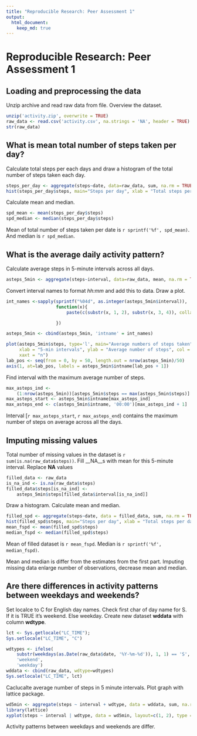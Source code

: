 ```yaml
---
title: "Reproducible Research: Peer Assessment 1"
output: 
  html_document:
    keep_md: true
---
```

# Reproducible Research: Peer Assessment 1

## Loading and preprocessing the data
Unzip archive and read raw data from file. Overview the dataset.
```r
unzip('activity.zip', overwrite = TRUE)
raw_data <- read.csv('activity.csv', na.strings = 'NA', header = TRUE)
str(raw_data)
```


## What is mean total number of steps taken per day?

Calculate total steps per each days and draw a histogram of the total number of 
steps taken each day.
```r
steps_per_day <- aggregate(steps~date, data=raw_data, sum, na.rm = TRUE)
hist(steps_per_day$steps, main="Steps per day", xlab = "Total steps per day")
```

Calculate mean and median.
```r
spd_mean <- mean(steps_per_day$steps)
spd_median <- median(steps_per_day$steps)
```

Mean of total number of steps taken per date is `r sprintf('%f', spd_mean)`. 
And median is `r spd_median`.


## What is the average daily activity pattern?

Calculate average steps in 5-minute intervals across all days.
```r
asteps_5min <- aggregate(steps~interval, data=raw_data, mean, na.rm = TRUE)
```

Convert interval names to format _hh:mm_ and add this to data. Draw a plot.
```r
int_names <-sapply(sprintf("%04d", as.integer(asteps_5min$interval)), 
                   function(x){
                       paste(c(substr(x, 1, 2), substr(x, 3, 4)), collapse=':')

                   })

asteps_5min <- cbind(asteps_5min, 'intname' = int_names)

plot(asteps_5min$steps, type='l', main="Average numbers of steps taken", 
     xlab = "5-min intervals", ylab = "Average number of steps", col = "red",
     xaxt = "n")
lab_pos <- seq(from = 0, by = 50, length.out = nrow(asteps_5min)/50)
axis(1, at=lab_pos, labels = asteps_5min$intname[lab_pos + 1])
```

Find interval with the maximum average number of steps.
```r
max_asteps_ind <- 
    (1:nrow(asteps_5min))[asteps_5min$steps == max(asteps_5min$steps)]
max_asteps_start <- asteps_5min$intname[max_asteps_ind]
max_asteps_end <- c(asteps_5min$intname, '00:00')[max_asteps_ind + 1]
```

Interval [`r max_asteps_start`, `r max_asteps_end`) 
contains the maximum number of steps on average across all the days.

## Imputing missing values

Total number of missing values in the dataset is `r sum(is.na(raw_data$steps))`.
Fill __NA__s with mean for this 5-minute interval. Replace __NA__ 
values

```r
filled_data <- raw_data
is_na_ind <- is.na(raw_data$steps)
filled_data$steps[is_na_ind] <- 
    asteps_5min$steps[filled_data$interval[is_na_ind]]
```

Draw a histogram. Calculate mean and median.
```r
filled_spd <- aggregate(steps~date, data = filled_data, sum, na.rm = TRUE)
hist(filled_spd$steps, main="Steps per day", xlab = "Total steps per day")
mean_fspd <- mean(filled_spd$steps)
median_fspd <- median(filled_spd$steps)
```

Mean of filled dataset is `r mean_fspd`.
Median is `r sprintf('%f', median_fspd)`.

Mean and median is differ from the estimates from the first part. Imputing 
missing data enlarge number of observations, decrease mean and median.

## Are there differences in activity patterns between weekdays and weekends?
Set localce to C for English day names. Check first char of day name for S. If
it is TRUE it's weekend. Else weekday. Create new dataset __wddata__ 
with column __wdtype__.

```r
lct <- Sys.getlocale("LC_TIME"); 
Sys.setlocale("LC_TIME", "C")

wdtypes <- ifelse(
    substr(weekdays(as.Date(raw_data$date, '%Y-%m-%d')), 1, 1) == 'S', 
    'weekend', 
    'weekday')
wddata <- cbind(raw_data, wdtype=wdtypes)
Sys.setlocale("LC_TIME", lct)
```

Caclucalte average number of steps in 5 minute intervals. Plot graph with 
lattice package.

```r
wd5min <- aggregate(steps ~ interval + wdtype, data = wddata, sum, na.rm = TRUE)
library(lattice)
xyplot(steps ~ interval | wdtype, data = wd5min, layout=c(1, 2), type = "l")
```

Activity patterns between weekdays and weekends are differ.
